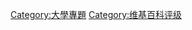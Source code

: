 {{catmore1|[[Wikipedia:大学专题|Wikipedia:大学专题]]}}
{{Articles by Importance| topic=大学}}
{{Articles by Quality|topic=大学}}
{{CategoryTOC}}
{{empty category}}

[[Category:大學專題|Category:大學專題]]
[[Category:维基百科评级|Category:维基百科评级]]